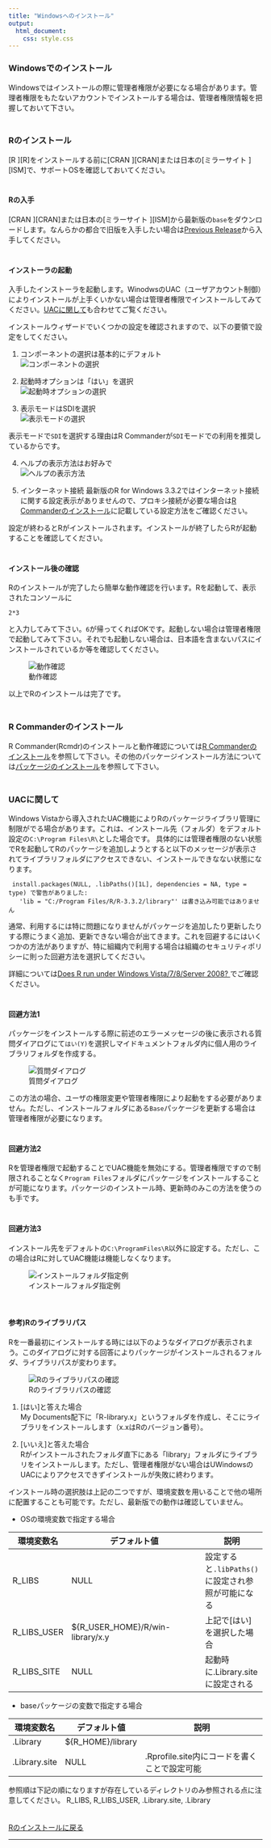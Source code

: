 ```yaml
---
title: "Windowsへのインストール"
output:
  html_document:
    css: style.css
---
```


### Windowsでのインストール
Windowsではインストールの際に管理者権限が必要になる場合があります。管理者権限をもたないアカウントでインストールする場合は、管理者権限情報を把握しておいて下さい。  
　  

### Rのインストール
[R <i class="fa fa-external-link"></i>][R]をインストールする前に[CRAN <i class="fa fa-external-link"></i>][CRAN]または日本の[ミラーサイト <i class="fa fa-external-link"></i>][ISM]で、サポートOSを確認しておいてください。  
　  

#### Rの入手 {#DownloadR}
[CRAN <i class="fa fa-external-link"></i>][CRAN]または日本の[ミラーサイト <i class="fa fa-external-link"></i>][ISM]から最新版の`base`をダウンロードします。なんらかの都合で旧版を入手したい場合は[Previous Release](https://cran.r-project.org/bin/windows/base/old/)から入手してください。  
　  

#### インストーラの起動
入手したインストーラを起動します。WinodwsのUAC（ユーザアカウント制御）によりインストールが上手くいかない場合は管理者権限でインストールしてみてください。[UACに関して](#UAC)も合わせてご覧ください。

インストールウィザードでいくつかの設定を確認されますので、以下の要領で設定をしてください。

1. コンポーネントの選択は基本的にデフォルト  
![コンポーネントの選択](./fig/R_InstallerWin_04.jpg)

2. 起動時オプションは「はい」を選択  
![起動時オプションの選択](./fig/R_InstallerWin_06.jpg)

3. 表示モードはSDIを選択  
![表示モードの選択](./fig/R_InstallerWin_08.jpg)

表示モードで`SDI`を選択する理由はR Commanderが`SDI`モードでの利用を推奨しているからです。

4. ヘルプの表示方法はお好みで  
![ヘルプの表示方法](./fig/R_InstallerWin_09.jpg)

5. インターネット接続
最新版のR for Windows 3.3.2ではインターネット接続に関する設定表示がありませんので、プロキシ接続が必要な場合は[R Commanderのインストール](./install_rcmdr.html)に記載している設定方法をご確認ください。

設定が終わるとRがインストールされます。インストールが終了したらRが起動することを確認してください。  
　  

#### インストール後の確認
Rのインストールが完了したら簡単な動作確認を行います。Rを起動して、表示されたコンソールに

```
2*3
```

と入力してみて下さい。`6`が帰ってくればOKです。起動しない場合は管理者権限で起動してみて下さい。それでも起動しない場合は、日本語を含まないパスにインストールされているか等を確認してください。

![動作確認](./fig/R_Check_02.jpg)

以上でRのインストールは完了です。  
　  

### R Commanderのインストール
R Commander(Rcmdr)のインストールと動作確認については[R Commanderのインストール](./install_rcmdr.html)を参照して下さい。その他のパッケージインストール方法については[パッケージのインストール](./install_pkg.html)を参照して下さい。  
　  

### UACに関して {#UAC}
Windows Vistaから導入されたUAC機能によりRのパッケージライブラリ管理に制限がでる場合があります。これは、インストール先（フォルダ）をデフォルト設定の`C:\Program Files\R\`とした場合です。
具体的には管理者権限のない状態でRを起動してRのパッケージを追加しようとすると以下のメッセージが表示されてライブラリフォルダにアクセスできない、インストールできなない状態になります。

```
 install.packages(NULL, .libPaths()[1L], dependencies = NA, type = type) で警告がありました: 
   'lib = "C:/Program Files/R/R-3.3.2/library"' は書き込み可能ではありません
```

通常、利用するには特に問題になりませんがパッケージを追加したり更新したりする際にうまく追加、更新できない場合が出てきます。これを回避するにはいくつかの方法がありますが、特に組織内で利用する場合は組織のセキュリティポリシーに則った回避方法を選択してください。  

詳細については[Does R run under Windows Vista/7/8/Server 2008? <i class="fa fa-external-link"></i>](https://cran.ism.ac.jp/bin/windows/base/rw-FAQ.html#Does-R-run-under-Windows-Vista_003f){target="_blank" title="CRAN FQA"}でご確認ください。  
　  

#### 回避方法1
パッケージをインストールする際に前述のエラーメッセージの後に表示される質問ダイアログにて`はい(Y)`を選択しマイドキュメントフォルダ内に個人用のライブラリフォルダを作成する。

![質問ダイアログ](./fig/Rcmdr_Install_07_select_yes.jpg)

この方法の場合、ユーザの権限変更や管理者権限により起動をする必要がありません。ただし、インストールフォルダにある`Base`パッケージを更新する場合は管理者権限が必要になります。  
　  

#### 回避方法2
Rを管理者権限で起動することでUAC機能を無効にする。管理者権限ですので制限されることなく`Program Files`フォルダにパッケージをインストールすることが可能になります。パッケージのインストール時、更新時のみこの方法を使うのも手です。  
　  

#### 回避方法3
インストール先をデフォルトの`C:\ProgramFiles\R`以外に設定する。ただし、この場合はRに対してUAC機能は機能しなくなります。

![インストールフォルダ指定例](./fig/R_InstallerWin_03_2.jpg)

　  

#### 参考)Rのライブラリパス
Rを一番最初にインストールする時には以下のようなダイアログが表示されまう。このダイアログに対する回答によりパッケージがインストールされるフォルダ、ライブラリパスが変わります。

![Rのライブラリパスの確認](./fig/install_path_win.png)

1) [はい]と答えた場合  
My Documents配下に「R\win-library\x.x」というフォルダを作成し、そこにライブラリをインストールします（x.xはRのバージョン番号）。

2) [いいえ]と答えた場合  
Rがインストールされたフォルダ直下にある「library」フォルダにライブラリをインストールします。ただし、管理者権限がない場合はUWindowsのUACによりアクセスできずインストールが失敗に終わります。

インストール時の選択肢は上記の二つですが、環境変数を用いることで他の場所に配置することも可能です。ただし、最新版での動作は確認していません。  

* OSの環境変数で指定する場合  

環境変数名  | デフォルト値                          | 説明
------------|---------------------------------------|---
R_LIBS      | NULL                                  | 設定すると`.libPaths()`に設定され参照が可能になる  
R_LIBS_USER	| ${R_USER_HOME}/R/win-library/x.y      | 上記で[はい]を選択した場合
R_LIBS_SITE	| NULL                                  | 起動時に.Library.siteに設定される 

* baseパッケージの変数で指定する場合  

環境変数名    | デフォルト値      | 説明
--------------|-------------------|---------------------------------------------
.Library		  | ${R_HOME}/library | 
.Library.site |	NULL              | .Rprofile.site内にコードを書くことで設定可能

参照順は下記の順になりますが存在しているディレクトリのみ参照される点に注意してください。
R_LIBS, R_LIBS_USER, .Library.site, .Library  
　  

[Rのインストールに戻る](#DownloadR)

---